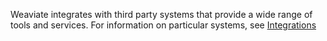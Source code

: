 Weaviate integrates with third party systems that provide a wide range of tools and services. For information on particular systems, see [Integrations](https://weaviate.io/docs/integrations)
